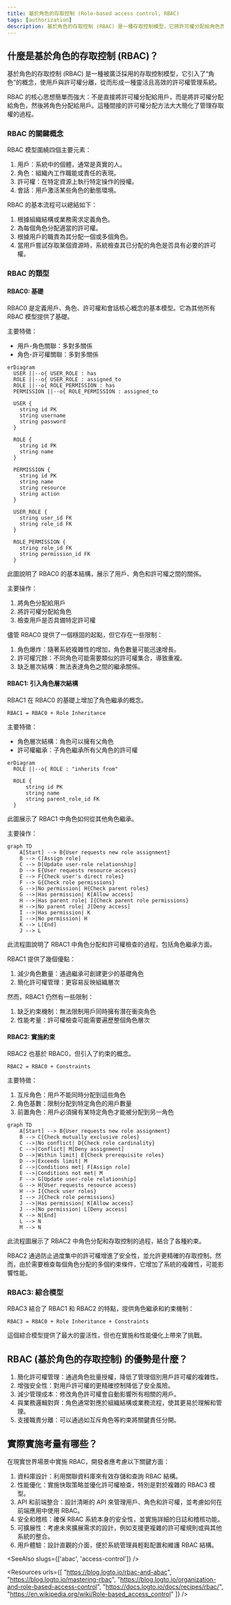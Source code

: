 ```yaml
---
title: 基於角色的存取控制 (Role-based access control, RBAC)
tags: [authorization]
description: 基於角色的存取控制 (RBAC) 是一種存取控制模型，它將許可權分配給角色而不是直接分配給用戶，提供了一種靈活且高效的方式來管理系統中的存取權限。
---
```


## 什麼是基於角色的存取控制 (RBAC)？

基於角色的存取控制 (RBAC) 是一種被廣泛採用的存取控制模型，它引入了“角色”的概念，使用戶與許可權分離，從而形成一種靈活且高效的許可權管理系統。

RBAC 的核心思想簡單而強大：不是直接將許可權分配給用戶，而是將許可權分配給角色，然後將角色分配給用戶。這種間接的許可權分配方法大大簡化了管理存取權的過程。

### RBAC 的關鍵概念

RBAC 模型圍繞四個主要元素：

1. 用戶：系統中的個體，通常是真實的人。
2. 角色：組織內工作職能或責任的表現。
3. 許可權：在特定資源上執行特定操作的授權。
4. 會話：用戶激活某些角色的動態環境。

RBAC 的基本流程可以總結如下：
1. 根據組織結構或業務需求定義角色。
2. 為每個角色分配適當的許可權。
3. 根據用戶的職責為其分配一個或多個角色。
4. 當用戶嘗試存取某個資源時，系統檢查其已分配的角色是否具有必要的許可權。

### RBAC 的類型

#### RBAC0: 基礎

RBAC0 是定義用戶、角色、許可權和會話核心概念的基本模型。它為其他所有 RBAC 模型提供了基礎。

主要特徵：
- 用戶-角色關聯：多對多關係
- 角色-許可權關聯：多對多關係

```mermaid
erDiagram
  USER ||--o{ USER_ROLE : has
  ROLE ||--o{ USER_ROLE : assigned_to
  ROLE ||--o{ ROLE_PERMISSION : has
  PERMISSION ||--o{ ROLE_PERMISSION : assigned_to

  USER {
    string id PK
    string username
    string password
  }

  ROLE {
    string id PK
    string name
  }

  PERMISSION {
    string id PK
    string name
    string resource
    string action
  }

  USER_ROLE {
    string user_id FK
    string role_id FK
  }

  ROLE_PERMISSION {
    string role_id FK
    string permission_id FK
  }
```

此圖說明了 RBAC0 的基本結構，展示了用戶、角色和許可權之間的關係。

主要操作：
1. 將角色分配給用戶
2. 將許可權分配給角色
3. 檢查用戶是否具備特定許可權

儘管 RBAC0 提供了一個穩固的起點，但它存在一些限制：
1. 角色爆炸：隨著系統複雜性的增加，角色數量可能迅速增長。
2. 許可權冗餘：不同角色可能需要類似的許可權集合，導致重複。
3. 缺乏層次結構：無法表達角色之間的繼承關係。

#### RBAC1: 引入角色層次結構

RBAC1 在 RBAC0 的基礎上增加了角色繼承的概念。

```plaintext
RBAC1 = RBAC0 + Role Inheritance
```

主要特徵：
- 角色層次結構：角色可以擁有父角色
- 許可權繼承：子角色繼承所有父角色的許可權

```mermaid
erDiagram
  ROLE ||--o{ ROLE : "inherits from"
  
  ROLE {
      string id PK
      string name
      string parent_role_id FK
  }
```

此圖展示了 RBAC1 中角色如何從其他角色繼承。

主要操作：

```mermaid
graph TD
    A[Start] --> B{User requests new role assignment}
    B --> C[Assign role]
    C --> D[Update user-role relationship]
    D --> E{User requests resource access}
    E --> F{Check user's direct roles}
    F --> G{Check role permissions}
    G -->|No permission| H{Check parent roles}
    G -->|Has permission| K[Allow access]
    H -->|Has parent role| I{Check parent role permissions}
    H -->|No parent role| J[Deny access]
    I -->|Has permission| K
    I -->|No permission| H
    K --> L[End]
    J --> L
```

此流程圖說明了 RBAC1 中角色分配和許可權檢查的過程，包括角色繼承方面。

RBAC1 提供了幾個優點：
1. 減少角色數量：通過繼承可創建更少的基礎角色
2. 簡化許可權管理：更容易反映組織層次

然而，RBAC1 仍然有一些限制：
1. 缺乏約束機制：無法限制用戶同時擁有潛在衝突角色
2. 性能考量：許可權檢查可能需要遍歷整個角色層次

#### RBAC2: 實施約束

RBAC2 也基於 RBAC0，但引入了約束的概念。

```plaintext
RBAC2 = RBAC0 + Constraints
```

主要特徵：
1. 互斥角色：用戶不能同時分配到這些角色
2. 角色基數：限制分配到特定角色的用戶數量
3. 前置角色：用戶必須擁有某特定角色才能被分配到另一角色

```mermaid
graph TD
    A[Start] --> B{User requests new role assignment}
    B --> C{Check mutually exclusive roles}
    C -->|No conflict| D{Check role cardinality}
    C -->|Conflict| M[Deny assignment]
    D -->|Within limit| E{Check prerequisite roles}
    D -->|Exceeds limit| M
    E -->|Conditions met| F[Assign role]
    E -->|Conditions not met| M
    F --> G[Update user-role relationship]
    G --> H{User requests resource access}
    H --> I{Check user roles}
    I --> J{Check role permissions}
    J -->|Has permission| K[Allow access]
    J -->|No permission| L[Deny access]
    K --> N[End]
    L --> N
    M --> N
```

此流程圖展示了 RBAC2 中角色分配和存取控制的過程，結合了各種約束。

RBAC2 通過防止過度集中的許可權增進了安全性，並允許更精確的存取控制。然而，由於需要檢查每個角色分配的多個約束條件，它增加了系統的複雜性，可能影響性能。

### RBAC3: 綜合模型

RBAC3 結合了 RBAC1 和 RBAC2 的特點，提供角色繼承和約束機制：

```plaintext
RBAC3 = RBAC0 + Role Inheritance + Constraints
```

這個綜合模型提供了最大的靈活性，但也在實施和性能優化上帶來了挑戰。

## RBAC (基於角色的存取控制) 的優勢是什麼？

1. 簡化許可權管理：通過角色批量授權，降低了管理個別用戶許可權的複雜性。
2. 增強安全性：對用戶許可權的更精確控制降低了安全風險。
3. 減少管理成本：修改角色許可權會自動影響所有相關的用戶。
4. 與業務邏輯對齊：角色通常對應於組織結構或業務流程，使其更易於理解和管理。
5. 支援職責分離：可以通過如互斥角色等約束將關鍵責任分開。

## 實際實施考量有哪些？

在現實世界場景中實施 RBAC，開發者應考慮以下關鍵方面：

1. 資料庫設計：利用關聯資料庫來有效存儲和查詢 RBAC 結構。
2. 性能優化：實施快取策略並優化許可權檢查，特別是對於複雜的 RBAC3 模型。
3. API 和前端整合：設計清晰的 API 來管理用戶、角色和許可權，並考慮如何在前端應用中使用 RBAC。
4. 安全和稽核：確保 RBAC 系統本身的安全性，並實施詳細的日誌和稽核功能。
5. 可擴展性：考慮未來擴展需求的設計，例如支援更複雜的許可權規則或與其他系統的整合。
6. 用戶體驗：設計直觀的介面，便於系統管理員輕鬆配置和維護 RBAC 結構。

<SeeAlso slugs={['abac', 'access-control']} />

<Resources
  urls={[
    "https://blog.logto.io/rbac-and-abac",
    "https://blog.logto.io/mastering-rbac",
    "https://blog.logto.io/organization-and-role-based-access-control",
    "https://docs.logto.io/docs/recipes/rbac/",
    "https://en.wikipedia.org/wiki/Role-based_access_control"
  ]}
/>
